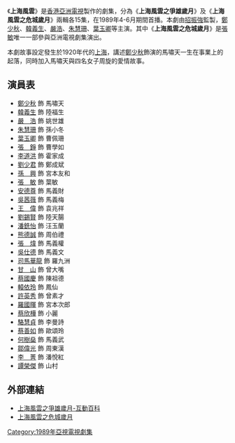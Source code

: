 {{亞視劇集 
| 中文劇名= 上海風雲
| 英文劇名= Storm in Shanghai
| 圖像=
| 製作年份= 1989年
| aTV-11首播日期= 1989年4月24日 (爭雄歲月)<br/>1989年6月5日 (危城歲月)
| aTV-11首播時間= 
| 監製= [[招振強|招振強]]
| 編導= [[袁仁康|袁仁康]]、[[姜明海|姜明海]]、[[梁欣全|梁欣全]]、<br/>[[黃俊文|黃俊文]]、[[張健偉|張健偉]]、[[何錦燦|何錦燦]]
| 助理編導= [[李國華|李國華]]、[[鄧健文|鄧健文]]、[[蔡德成|蔡德成]]、<br/>[[梁凱傑|梁凱傑]]、[[馬傑偉|馬傑偉]]、[[蕭振儀|蕭振儀]]
| 編劇= [[鄭忠泰|鄭忠泰]]、[[溫克基|溫克基]]、[[吳美華|吳美華]]、<br/>[[陳兆祥|陳兆祥]]、[[張梓山|張梓山]]、[[關頌玲|關頌玲]]
| 製作統籌 = [[張聖祥|張聖祥]]
| 故事= [[吳文輝|吳文輝]]
| 編審= [[鄭忠泰|鄭忠泰]]、[[吳文輝|吳文輝]]
| 集數= 15 (爭雄歲月)<br/>15 (危城歲月)
| 主演= [[鄭少秋|鄭少秋]]、[[韓義生|韓義生]]、[[嚴浩|嚴　浩]]、<br/>[[朱慧珊|朱慧珊]]、[[葉玉卿|葉玉卿]]、[[李道洪|李道洪]]、<br/>[[劉少君|劉少君]]、[[孫興|孫　興]]、[[張敏_(演員)|張　敏]]
| 主題曲= 浪滔滔
| 作曲= [[黎小田|蕭　遙]]
| 填詞= [[黃霑|黃　霑]]
| 主唱= [[鄭少秋|鄭少秋]]
| 插曲 = 仍然在想住你
| 作曲3 = [[羅大佑|羅大佑]]
| 填詞3 = [[黃霑|黃　霑]]
| 主唱3 = [[鄭少秋|鄭少秋]]
}}
《'''上海風雲'''》是[[香港|香港]][[亞洲電視|亞洲電視]]製作的劇集，分為《'''上海風雲之爭雄歲月'''》及《'''上海風雲之危城歲月'''》兩輯各15集，在1989年4-6月期間首播。本劇由[[招振強|招振強]]監製，[[鄭少秋|鄭少秋]]、[[韓義生|韓義生]]、[[嚴浩|嚴浩]]、[[朱慧珊|朱慧珊]]、[[葉玉卿|葉玉卿]]等主演。其中《'''上海風雲之危城歲月'''》是[[張敏_(演員)|張敏]]唯一一部參與亞洲電視劇集演出。

本劇故事設定發生於1920年代的[[上海|上海]]，講述[[鄭少秋|鄭少秋]]飾演的馬嘯天一生在事業上的起落，同時加入馬嘯天與四名女子周旋的愛情故事。

== 演員表 ==
*[[鄭少秋|鄭少秋]] 飾 馬嘯天
*[[韓義生|韓義生]] 飾 陸福生
*[[嚴浩|嚴　浩]] 飾 姚世雄
*[[朱慧珊|朱慧珊]] 飾 孫小冬
*[[葉玉卿|葉玉卿]] 飾 曹佩珊
*[[張錚_(香港)|張　錚]] 飾 曹學如
*[[李道洪|李道洪]] 飾 霍家成
*[[劉少君|劉少君]] 飾 鄭成斌
*[[孫興|孫　興]] 飾 宮本友和
*[[張敏_(演員)|張　敏]] 飾 葉敏
*[[安德尊|安德尊]] 飾 馬義財
*[[吳茜薇|吳茜薇]] 飾 馬義梅
*[[王偉_(香港)|王　偉]] 飾 袁兆祥
*[[劉錫賢|劉錫賢]] 飾 陸天腸
*[[潘先儀|潘銑怡]] 飾 汪玉蘭
*[[熊德誠|熊德誠]] 飾 周伯禮
*[[張煒|張　煒]] 飾 馬義權
*[[吳仕德|吳仕德]] 飾 馬義文
*[[司馬華龍|司馬華龍]] 飾 羅九洲
*[[甘山_(演員)|甘　山]] 飾 曾大嘴
*[[蔡國慶_(香港)|蔡國慶]] 飾 陳祖德
*[[轅依玲|轅依玲]] 飾 鳳仙
*[[許英秀|許英秀]] 飾 曾素才
*[[羅國暉|羅國暉]] 飾 宮本次郎
*[[蔡欣樺|蔡欣樺]] 飾 小麗
*[[駱慧貞|駱慧貞]] 飾 李曼詩
*[[蔡善如|蔡善如]] 飾 歐頌玲
*[[何樹燊|何樹燊]] 飾 馬義武
*[[鄒偉光|鄒偉光]] 飾 周東漢
*[[李菁|李　菁]] 飾 潘悅紅
*[[譚榮傑|譚榮傑]] 飾 山村

== 外部連結 ==
*[http://www.baike.com/wiki/%E4%B8%8A%E6%B5%B7%E9%A3%8E%E4%BA%91%E4%B9%8B%E4%BA%89%E9%9B%84%E5%B2%81%E6%9C%88&prd=so_1_doc 上海風雲之爭雄歲月-互動百科]{{Wayback|url=http://www.baike.com/wiki/%E4%B8%8A%E6%B5%B7%E9%A3%8E%E4%BA%91%E4%B9%8B%E4%BA%89%E9%9B%84%E5%B2%81%E6%9C%88%26prd%3Dso_1_doc |date=20190912025234 }}
*[http://www.adamcheng.hk/TV/268 上海風雲之危城歲月]{{Wayback|url=http://www.adamcheng.hk/TV/268 |date=20190912143933 }}

[[Category:1989年亞視電視劇集|Category:1989年亞視電視劇集]]